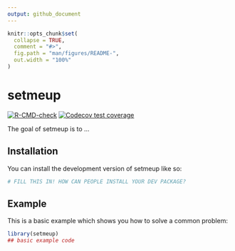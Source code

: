 ```yaml
---
output: github_document
---
```


<!-- README.md is generated from README.Rmd. Please edit that file -->

```r
knitr::opts_chunk$set(
  collapse = TRUE,
  comment = "#>",
  fig.path = "man/figures/README-",
  out.width = "100%"
)
```

# setmeup

<!-- badges: start -->
[![R-CMD-check](https://github.com/eliotmonaco/setmeup/actions/workflows/R-CMD-check.yaml/badge.svg)](https://github.com/eliotmonaco/setmeup/actions/workflows/R-CMD-check.yaml)
[![Codecov test coverage](https://codecov.io/gh/eliotmonaco/setmeup/graph/badge.svg)](https://app.codecov.io/gh/eliotmonaco/setmeup)
<!-- badges: end -->

The goal of setmeup is to ...

## Installation

You can install the development version of setmeup like so:

``` r
# FILL THIS IN! HOW CAN PEOPLE INSTALL YOUR DEV PACKAGE?
```

## Example

This is a basic example which shows you how to solve a common problem:

```r
library(setmeup)
## basic example code
```
